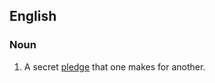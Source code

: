 ==English==

===Noun===
{{head|en|noun|head=a [[bird]] in the [[bosom]]}}

# {{lb|en|idiomatic|UK|dated}} A secret [[pledge]] that one makes for another.